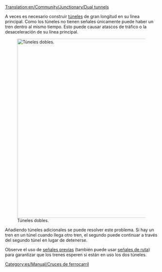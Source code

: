 [[Translation:en/Community/Junctionary/Dual tunnels]]

{{es/Community/Junctionary/Menú de Cruces}}
A veces es necesario construir [[es/Manual/Túneles|túneles]] de gran longitud en su línea principal. Como los túneles no tienen señales únicamente puede haber un tren dentro al mismo tiempo. Esto puede causar atascos de tráfico o la desaceleración de su línea principal.

[[File:en/Community/Junctionary/DualTunnelsPresignalled.png|none|thumb|590px|Túneles dobles.]]

Añadiendo túneles adicionales se puede resolver este problema. Si hay un tren en un túnel cuando llega otro tren, el segundo puede continuar a través del segundo túnel en lugar de detenerse.

Observe el uso de [[es/Manual/Señales|señales previas]] (también puede usar [[es/Manual/Señales|señales de ruta]]) para garantizar que los trenes esperen si están en uso los dos túneles.

[[Category:es/Manual/Cruces de ferrocarril]]
